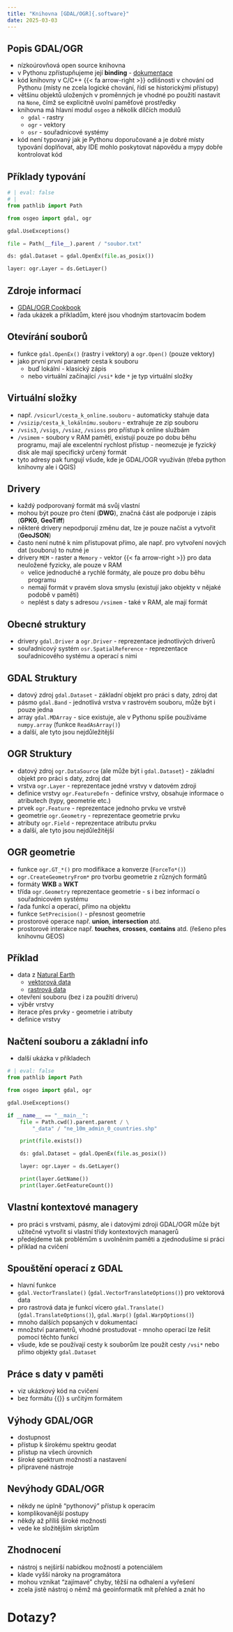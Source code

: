 ```yaml
---
title: "Knihovna [GDAL/OGR]{.software}"
date: 2025-03-03
---
```


## Popis [GDAL/OGR]{.software}

- nízkoúrovňová open source knihovna
- v Pythonu zpřístupňujeme její **binding** - [dokumentace](https://gdal.org/api/python/osgeo.html)
- kód knihovny v [C/C++]{.software} {{< fa arrow-right >}} odlišnosti v chování od Pythonu (místy ne zcela logické chování, řídí se historickými přístupy)
- většinu objektů uložených v proměnných je vhodné po použití nastavit na `None`, čímž se explicitně uvolní paměťové prostředky
- knihovna má hlavní modul `osgeo` a několik dílčích modulů
  -  `gdal` - rastry
  -  `ogr` - vektory
  -  `osr` - souřadnicové systémy 
- kód není typovaný jak je Pythonu doporučované a je dobré místy typování doplňovat, aby IDE mohlo poskytovat nápovědu a [mypy]{.software} dobře kontrolovat kód

## Příklady typování

```python
# | eval: false
# |
from pathlib import Path

from osgeo import gdal, ogr

gdal.UseExceptions()

file = Path(__file__).parent / "soubor.txt"

ds: gdal.Dataset = gdal.OpenEx(file.as_posix())

layer: ogr.Layer = ds.GetLayer()
```

## Zdroje informací

- [GDAL/OGR Cookbook](https://pcjericks.github.io/py-gdalogr-cookbook/)
- řada ukázek a příkladům, které jsou vhodným startovacím bodem

## Otevírání souborů

- funkce `gdal.OpenEx()` (rastry i vektory) a `ogr.Open()` (pouze vektory)
- jako první první parametr cesta k souboru
  - buď lokální - klasický zápis
  - nebo virtuální začínající `/vsi*` kde `*` je typ virtuální složky

## Virtuální složky

- např. `/vsicurl/cesta_k_online.souboru` - automaticky stahuje data
- `/vsizip/cesta_k_lokálnímu.souboru` - extrahuje ze zip souboru
- `/vsis3`, `/vsigs`, `/vsiaz`, `/vsioss` pro přístup k online službám
- `/vsimem` - soubory v RAM paměti, existují pouze po dobu běhu programu, mají ale excelentní rychlost přístup - neomezuje je fyzický disk ale mají specifický určený formát
- tyto adresy pak fungují všude, kde je [GDAL/OGR]{.software} využíván (třeba python knihovny ale i [QGIS]{.software}) 

## Drivery

- každý podporovaný formát má svůj vlastní
- mohou být pouze pro čtení (**DWG**), značná část ale podporuje i zápis (**GPKG**, **GeoTiff**)
- některé drivery nepodporují změnu dat, lze je pouze načíst a vytvořit (**GeoJSON**)
- často není nutné k nim přistupovat přímo, ale např. pro vytvoření nových dat (souboru) to nutné je
- drivery `MEM` - raster a `Memory` - vektor {{< fa arrow-right >}} pro data neuložené fyzicky, ale pouze v RAM 
  - velice jednoduché a rychlé formáty, ale pouze pro dobu běhu programu
  - nemají formát v pravém slova smyslu (existují jako objekty v nějaké podobě v paměti)
  - neplést s daty s adresou `/vsimem` - také v RAM, ale mají formát

## Obecné struktury

- drivery `gdal.Driver` a `ogr.Driver` - reprezentace jednotlivých driverů
- souřadnicový systém `osr.SpatialReference` - reprezentace souřadnicového systému a operací s nimi

## GDAL Struktury

- datový zdroj `gdal.Dataset` - základní objekt pro práci s daty, zdroj dat
- pásmo `gdal.Band` - jednotlivá vrstva v rastrovém souboru, může být i pouze jedna
- array `gdal.MDArray` - sice existuje, ale v Pythonu spíše používáme `numpy.array` (funkce `ReadAsArray()`)
- a další, ale tyto jsou nejdůležitější
 
## OGR Struktury

- datový zdroj `ogr.DataSource` (ale může být i `gdal.Dataset`) - základní objekt pro práci s daty, zdroj dat
- vrstva `ogr.Layer` - reprezentace jedné vrstvy v datovém zdroji
- definice vrstvy `ogr.FeatureDefn` - definice vrstvy, obsahuje informace o atributech (typy, geometrie etc.)
- prvek `ogr.Feature` - reprezentace jednoho prvku ve vrstvě
- geometrie `ogr.Geometry` - reprezentace geometrie prvku
- atributy `ogr.Field` - reprezentace atributu prvku
- a další, ale tyto jsou nejdůležitější 

## OGR geometrie

- funkce `ogr.GT_*()` pro modifikace a konverze (`ForceTo*()`)
- `ogr.CreateGeometryFrom*` pro tvorbu geometrie z různých formátů 
- formáty **WKB** a **WKT**
- třída `ogr.Geometry` reprezentace geometrie - s i bez informací o souřadnicovém systému
- řada funkcí a operací, přímo na objektu
- funkce `SetPrecision()` - přesnost geometrie
- prostorové operace např. **union**, **intersection** atd.
- prostorové interakce např. **touches**, **crosses**, **contains** atd. (řešeno přes knihovnu [GEOS]{.software})
  
## Příklad

- data z [Natural Earth](https://www.naturalearthdata.com/)
    - [vektorová data](https://www.naturalearthdata.com/http//www.naturalearthdata.com/download/10m/cultural/ne_10m_admin_0_countries.zip)
    - [rastrová data](https://naciscdn.org/naturalearth/10m/raster/HYP_HR_SR_W.zip)
- otevření souboru (bez i za použití driveru)
- výběr vrstvy
- iterace přes prvky - geometrie i atributy
- definice vrstvy

## Načtení souboru a základní info

- další ukázka v příkladech

```python
# | eval: false
from pathlib import Path

from osgeo import gdal, ogr

gdal.UseExceptions()

if __name__ == "__main__":
    file = Path.cwd().parent.parent / \
        "_data" / "ne_10m_admin_0_countries.shp"

    print(file.exists())

    ds: gdal.Dataset = gdal.OpenEx(file.as_posix())

    layer: ogr.Layer = ds.GetLayer()

    print(layer.GetName())
    print(layer.GetFeatureCount())
```

## Vlastní kontextové managery

- pro práci s vrstvami, pásmy, ale i datovými zdroji GDAL/OGR může být užitečné vytvořit si vlastní třídy kontextových managerů
- předejdeme tak problémům s uvolněním paměti a zjednodušíme si práci
- příklad na cvičení

## Spouštění operací z GDAL

- hlavní funkce
- `gdal.VectorTranslate()` (`gdal.VectorTranslateOptions()`) pro vektorová data
- pro rastrová data je funkcí vícero `gdal.Translate()` (`gdal.TranslateOptions()`), `gdal.Warp()` (`gdal.WarpOptions()`)
- mnoho dalších popsaných v dokumentaci
- množství parametrů, vhodné prostudovat - mnoho operací lze řešit pomocí těchto funkcí
- všude, kde se používají cesty k souborům lze použít cesty `/vsi*` nebo přímo objekty `gdal.Dataset`

## Práce s daty v paměti

- viz ukázkový kód na cvičení
- bez formátu {{<fa times>}} s určitým formátem

## Výhody GDAL/OGR

- dostupnost
- přístup k širokému spektru geodat
- přístup na všech úrovních 
- široké spektrum možností a nastavení
- přípravené nástroje

## Nevýhody GDAL/OGR

- někdy ne úplně "pythonový" přístup k operacím
- komplikovanější postupy
- někdy až příliš široké možnosti
- vede ke složitějším skriptům

## Zhodnocení

- nástroj s nejširší nabídkou možností a potenciálem
- klade vyšší nároky na programátora
- mohou vznikat "zajímavé" chyby, těžší na odhalení a vyřešení  
- zcela jistě nástroj o němž má geoinformatik mít přehled a znát ho

# Dotazy? {.center}